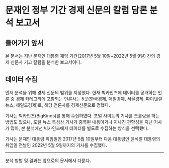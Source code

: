 # 문재인 정부 기간 경제 신문의 칼럼 담론 분석 보고서



## 들어가기 앞서

본 문서는 지난 문재인 대통령 재임 기간(2017년 5월 10일~2022년 5월 9일) 간의 경제 신문사 기고 칼럼을 분석한 보고서이다.


## 데이터 수집

먼저 분석을 위해 경제 신문의 범위를 지정했다. 현재 빅카인즈에 데이터를 공개하는 언론 중 경제 카테고리에 포함되는 언론사는 5곳(한국경제, 매일경제, 서울경제, 파이낸셜뉴스, 헤럴드경제)로, 해당 언론사를 경제신문으로 정했다.

기사는 빅카인즈(BigKinds)를 통해 수집하였다. 포털 사이트의 기사를 크롤링을 하는 방법도 있으나, 포털 뉴스 특성상 기사가 중복된 내용이거나 지나친 편향성을 지닌 기사가 많아, 본 분석에선 빅카인즈에서 데이터를 별도로 수집하는 방식을 선택했다.

기사는 문재인 대통령 취임일인 2017년 5월 10일부터 다음 대통령인 윤석열 대통령의 취임일 전날인 2022년 5월 9일까지의 기사를 수집했다. 

<hr/>

분석 방법 및 결과는 앞으로의 문서에서 다룬다.